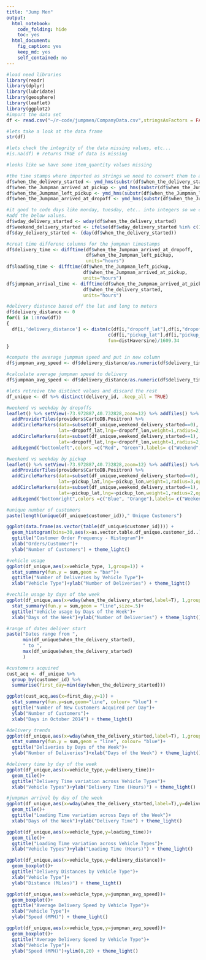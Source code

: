 ```yaml
---
title: "Jump Men"
output:
  html_notebook: 
    code_folding: hide
    toc: yes
  html_document: 
    fig_caption: yes
    keep_md: yes
    self_contained: no
---
```


```r
#load need libraries
library(readr)
library(dplyr)
library(lubridate)
library(geosphere)
library(leaflet)
library(ggplot2)
#import the data set
df <- read.csv("~/r-code/jumpmen/CompanyData.csv",stringsAsFactors = FALSE)
```

```r
#lets take a look at the data frame
str(df)
```

```r
#lets check the integrity of the data missing values, etc...
#is.na(df) # returns TRUE of data is missing

#looks like we have some item_quantity values missing
```

```r
#the time stamps where imported as strings we need to convert them to a date format
df$when_the_delivery_started <- ymd_hms(substr(df$when_the_delivery_started,1,19))
df$when_the_Jumpman_arrived_at_pickup <- ymd_hms(substr(df$when_the_Jumpman_arrived_at_pickup,1,19))
df$when_the_Jumpman_left_pickup <- ymd_hms(substr(df$when_the_Jumpman_left_pickup,1,19))
df$when_the_Jumpman_arrived_at_dropoff <- ymd_hms(substr(df$when_the_Jumpman_arrived_at_dropoff,1,19))

```

```r
#it good to code days like monday, tuesday, etc.. into integers so we can use them numerical data. We will create new columns and
#add the below values.
df$wday_delivery_started <- wday(df$when_the_delivery_started)
df$weekend_delivery_started <- ifelse(df$wday_delivery_started %in% c(1,7),1,0)
df$day_delivery_started <- (day(df$when_the_delivery_started))

```

```r
#creat time differenc columns for the jumpman timestamps
df$delivery_time <- difftime(df$when_the_Jumpman_arrived_at_dropoff,
                             df$when_the_Jumpman_left_pickup,
                             units="hours")
df$loading_time <- difftime(df$when_the_Jumpman_left_pickup,
                            df$when_the_Jumpman_arrived_at_pickup,
                            units="hours")
df$jumpman_arrival_time <- difftime(df$when_the_Jumpman_arrived_at_pickup,
                            df$when_the_delivery_started,
                            units="hours")
```

```r
#delivery distance based off the lat and long to meters
df$delivery_distance <- 0
for(i in 1:nrow(df))
{ 
  df[i,'delivery_distance'] <- distm(c(df[i,"dropoff_lat"],df[i,"dropoff_lon"]),
                                     c(df[i,"pickup_lat"],df[i,"pickup_lon"]),
                                     fun=distHaversine)/1609.34
}
```


```r
#compute the average jumpman speed and put in new column
df$jumpman_avg_speed <- df$delivery_distance/as.numeric(df$delivery_time)
```

```r
#calculate average jumpman speed to delivery
df$jumpman_avg_speed <- df$delivery_distance/as.numeric(df$delivery_time)

#lets retreive the distinct values and discard the rest
df_unique <- df %>% distinct(delivery_id, .keep_all = TRUE)
```

```r
#weekend vs weekday by dropoffs
leaflet() %>% setView(-73.972887,40.732828,zoom=12) %>% addTiles() %>%
  addProviderTiles(providers$CartoDB.Positron) %>%
  addCircleMarkers(data=subset(df_unique,weekend_delivery_started==0),
                   lat=~dropoff_lat,lng=~dropoff_lon,weight=1,radius=2,opacity=1,color="Green") %>%
  addCircleMarkers(data=subset(df_unique,weekend_delivery_started==1),
                   lat=~dropoff_lat,lng=~dropoff_lon,weight=1,radius=2,opacity=1,color="Red") %>%
  addLegend("bottomleft",colors =c("Red", "Green"),labels= c("Weekend","Weekday"),opacity = 1)
```

```r
#weekend vs weekday by pickup
leaflet() %>% setView(-73.972887,40.732828,zoom=12) %>% addTiles() %>%
  addProviderTiles(providers$CartoDB.Positron) %>%
  addCircleMarkers(data=subset(df_unique,weekend_delivery_started==0),
                   lat=~pickup_lat,lng=~pickup_lon,weight=1,radius=3,opacity=1,color="Orange") %>%
  addCircleMarkers(data=subset(df_unique,weekend_delivery_started==1),
                   lat=~pickup_lat,lng=~pickup_lon,weight=1,radius=2,opacity=1,color="Blue")%>%
  addLegend("bottomright",colors =c("Blue", "Orange"),labels= c("Weekend","Weekday"),opacity = 1) 
```


```r
#unique number of customers
paste(length(unique(df_unique$customer_id))," Unique Customers")

ggplot(data.frame(as.vector(table(df_unique$customer_id)))) +
  geom_histogram(bins=30,aes(x=as.vector.table.df_unique.customer_id..))+
  ggtitle("Customer Order Frequency - Histogram")+
  xlab("Orders/Customer")+
  ylab("Number of Customers") + theme_light()
```


```r
#vehicle usage
ggplot(df_unique,aes(x=vehicle_type, 1,group=1)) +
  stat_summary(fun.y = sum,geom = "bar")+
  ggtitle("Number of Deliveries by Vehicle Type")+
  xlab("Vehicle Type")+ylab("Number of Deliveries") + theme_light()
```


```r
#vechile usage by days of the week
ggplot(df_unique,aes(x=wday(when_the_delivery_started,label=T), 1,group=vehicle_type,color=vehicle_type)) +
  stat_summary(fun.y = sum,geom = "line",size=.5)+
  ggtitle("Vehicle usage by Days of the Week")+
  xlab("Days of the Week")+ylab("Number of Deliveries") + theme_light() 
```


```r
#range of dates deliver start
paste("Dates range from ",
      min(df_unique$when_the_delivery_started),
      " to ",
      max(df_unique$when_the_delivery_started)
      )

```


```r
#customers acquired
cust_acq <- df_unique %>%
  group_by(customer_id) %>%
  summarise(first_day=min(day(when_the_delivery_started)))

ggplot(cust_acq,aes(x=first_day,y=1)) +
  stat_summary(fun.y=sum,geom="line", colour= "blue") +
  ggtitle("Number of New Customers Acquired per Day")+
  ylab("Number of Customers")+
  xlab("Days in October 2014") + theme_light() 
```


```r
#delivery trends
ggplot(df_unique,aes(x=wday(when_the_delivery_started,label=T), 1,group=1)) +
  stat_summary(fun.y = sum,geom = "line", colour= "blue")+
  ggtitle("Deliveries by Days of the Week")+
  ylab("Number of Deliveries")+xlab("Days of the Week") + theme_light() 

```


```r
#delivery time by day of the week
ggplot(df_unique,aes(x=vehicle_type,y=delivery_time))+
  geom_tile()+
  ggtitle("Delivery Time variation across Vehicle Types")+
  xlab("Vehicle Types")+ylab("Delivery Time (Hours)") + theme_light() 

#jumpman arrival by day of the week
ggplot(df_unique,aes(x=wday(when_the_delivery_started,label=T),y=delivery_time))+
  geom_tile()+
  ggtitle("Loading Time variation across Days of the Week")+
  xlab("Days of the Week")+ylab("Delivery Time") + theme_light()
```


```r
ggplot(df_unique,aes(x=vehicle_type,y=loading_time))+
  geom_tile()+
  ggtitle("Loading Time variation across Vehicle Types")+
  xlab("Vehicle Types")+ylab("Loading Time (Hours)") + theme_light()

ggplot(df_unique,aes(x=vehicle_type,y=delivery_distance))+
  geom_boxplot()+
  ggtitle("Delivery Distances by Vehicle Type")+
  xlab("Vehicle Type")+
  ylab("Distance (Miles)") + theme_light()

ggplot(df_unique,aes(x=vehicle_type,y=jumpman_avg_speed))+
  geom_boxplot()+
  ggtitle("Average Delivery Speed by Vehicle Type")+
  xlab("Vehicle Type")+
  ylab("Speed (MPH)") + theme_light()

ggplot(df_unique,aes(x=vehicle_type,y=jumpman_avg_speed))+
  geom_boxplot()+
  ggtitle("Average Delivery Speed by Vehicle Type")+
  xlab("Vehicle Type")+
  ylab("Speed (MPH)")+ylim(0,20) + theme_light()
```

